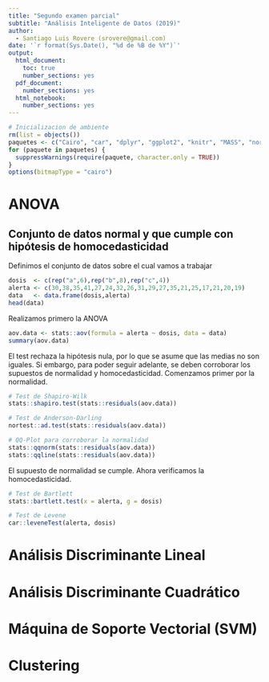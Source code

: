 ```yaml
---
title: "Segundo examen parcial"
subtitle: "Análisis Inteligente de Datos (2019)"
author:
  - Santiago Luis Rovere (srovere@gmail.com)
date: '`r format(Sys.Date(), "%d de %B de %Y")`'
output:
  html_document:
    toc: true
    number_sections: yes
  pdf_document:
    number_sections: yes
  html_notebook:
    number_sections: yes
---
```


```r
# Inicializacion de ambiente
rm(list = objects())
paquetes <- c("Cairo", "car", "dplyr", "ggplot2", "knitr", "MASS", "nortest", "purrr", "tidyr")
for (paquete in paquetes) {
  suppressWarnings(require(paquete, character.only = TRUE))
}
options(bitmapType = "cairo")
```

# ANOVA

## Conjunto de datos normal y que cumple con hipótesis de homocedasticidad

Definimos el conjunto de datos sobre el cual vamos a trabajar

```r
dosis  <- c(rep("a",6),rep("b",8),rep("c",4))
alerta <- c(30,38,35,41,27,24,32,26,31,29,27,35,21,25,17,21,20,19)
data   <- data.frame(dosis,alerta)
head(data)
```

Realizamos primero la ANOVA 

```r
aov.data <- stats::aov(formula = alerta ~ dosis, data = data)
summary(aov.data)
```

El test rechaza la hipótesis nula, por lo que se asume que las medias no son iguales. Si embargo, para poder seguir adelante, se deben corroborar los supuestos de normalidad y homocedasticidad. Comenzamos primer por la normalidad.

```r
# Test de Shapiro-Wilk
stats::shapiro.test(stats::residuals(aov.data))

# Test de Anderson-Darling
nortest::ad.test(stats::residuals(aov.data))

# QQ-Plot para corroborar la normalidad
stats::qqnorm(stats::residuals(aov.data))
stats::qqline(stats::residuals(aov.data))
```

El supuesto de normalidad se cumple. Ahora verificamos la homocedasticidad.

```r
# Test de Bartlett
stats::bartlett.test(x = alerta, g = dosis)

# Test de Levene
car::leveneTest(alerta, dosis)
```

# Análisis Discriminante Lineal

# Análisis Discriminante Cuadrático

# Máquina de Soporte Vectorial (SVM)

# Clustering